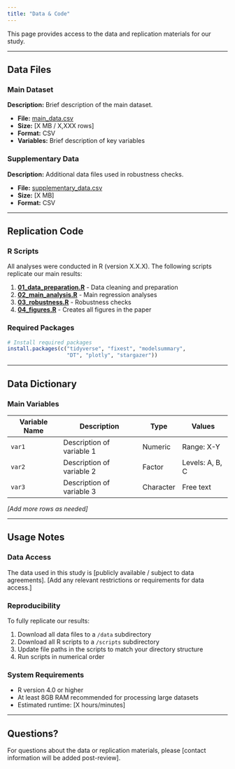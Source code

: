 ```yaml
---
title: "Data & Code"
---
```


This page provides access to the data and replication materials for our study.

---

## Data Files

### Main Dataset

**Description:** Brief description of the main dataset.

- **File:** [main_data.csv](data/main_data.csv)
- **Size:** [X MB / X,XXX rows]
- **Format:** CSV
- **Variables:** Brief description of key variables

### Supplementary Data

**Description:** Additional data files used in robustness checks.

- **File:** [supplementary_data.csv](data/supplementary_data.csv)
- **Size:** [X MB]
- **Format:** CSV

---

## Replication Code

### R Scripts

All analyses were conducted in R (version X.X.X). The following scripts replicate our main results:

1. **[01_data_preparation.R](scripts/01_data_preparation.R)** - Data cleaning and preparation
2. **[02_main_analysis.R](scripts/02_main_analysis.R)** - Main regression analyses
3. **[03_robustness.R](scripts/03_robustness.R)** - Robustness checks
4. **[04_figures.R](scripts/04_figures.R)** - Creates all figures in the paper

### Required Packages
```r
# Install required packages
install.packages(c("tidyverse", "fixest", "modelsummary", 
                   "DT", "plotly", "stargazer"))
```

---

## Data Dictionary

### Main Variables

| Variable Name | Description | Type | Values |
|--------------|-------------|------|---------|
| `var1` | Description of variable 1 | Numeric | Range: X-Y |
| `var2` | Description of variable 2 | Factor | Levels: A, B, C |
| `var3` | Description of variable 3 | Character | Free text |

*[Add more rows as needed]*

---

## Usage Notes

### Data Access

The data used in this study is [publicly available / subject to data agreements]. [Add any relevant restrictions or requirements for data access.]

### Reproducibility

To fully replicate our results:

1. Download all data files to a `/data` subdirectory
2. Download all R scripts to a `/scripts` subdirectory  
3. Update file paths in the scripts to match your directory structure
4. Run scripts in numerical order

### System Requirements

- R version 4.0 or higher
- At least 8GB RAM recommended for processing large datasets
- Estimated runtime: [X hours/minutes]

---

## Questions?

For questions about the data or replication materials, please [contact information will be added post-review].
